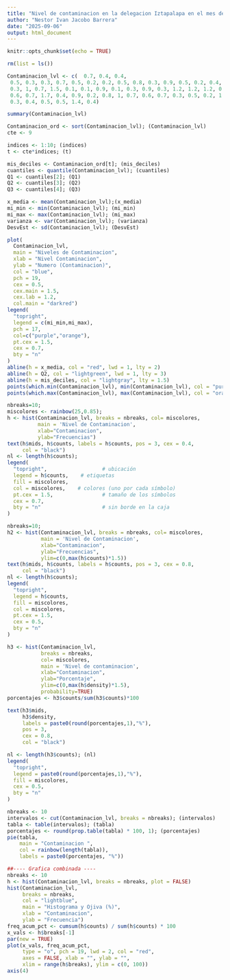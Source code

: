 ---
title: "Nivel de contaminacion en la delegacion Iztapalapa en el mes de julio"
author: "Nestor Ivan Jacobo Barrera"
date: "2025-09-06"
output: html_document
---

```{r setup, include=FALSE}
knitr::opts_chunk$set(echo = TRUE)
```

```{r, echo=FALSE}
rm(list = ls())

```

```{r}
Contaminacion_lvl <- c(  0.7, 0.4, 0.4,
 0.5, 0.3, 0.3, 0.7, 0.5, 0.2, 0.2, 0.5, 0.8, 0.3, 0.9, 0.5, 0.2, 0.4, 0.4, 0.7, 0.6, 0.8,
 0.3, 1, 0.7, 1.5, 0.1, 0.1, 0.9, 0.1, 0.3, 0.9, 0.3, 1.2, 1.2, 1.2, 0.6, 0.7, 0.4, 1.8, 0.2,
 0.6, 0.7, 1.7, 0.4, 0.9, 0.2, 0.8, 1, 0.7, 0.6, 0.7, 0.3, 0.5, 0.2, 1.2, 0.5, 0.8, 0.2, 0.4,
 0.3, 0.4, 0.5, 0.5, 1.4, 0.4)
```

```{r}
summary(Contaminacion_lvl)
```

```{r}
Contaminacion_ord <- sort(Contaminacion_lvl); (Contaminacion_lvl)
cte <- 9
```

```{r}
indices <- 1:10; (indices)
t <- cte*indices; (t)
```

```{r}
mis_deciles <- Contaminacion_ord[t]; (mis_deciles)
cuantiles <- quantile(Contaminacion_lvl); (cuantiles)
Q1 <- cuantiles[2]; (Q1)
Q2 <- cuantiles[3]; (Q2)
Q3 <- cuantiles[4]; (Q3)
```

```{r}
x_media <- mean(Contaminacion_lvl);(x_media)
mi_min <- min(Contaminacion_lvl); (mi_min)
mi_max <- max(Contaminacion_lvl); (mi_max)
varianza <- var(Contaminacion_lvl); (varianza) 
DesvEst <- sd(Contaminacion_lvl); (DesvEst)
```

```{r}
plot(
  Contaminacion_lvl,
  main = "Niveles de Contaminacion",
  xlab = "Nivel Contaminacion",
  ylab = "Numero (Contaminacion)",
  col = "blue",       
  pch = 19,           
  cex = 0.5,          
  cex.main = 1.5,     
  cex.lab = 1.2,      
  col.main = "darkred")
legend(
  "topright",                 
  legend = c(mi_min,mi_max),    
  pch = 17,
  col=c("purple","orange"),
  pt.cex = 1.5,                
  cex = 0.7,
  bty = "n"                    
)
abline(h = x_media, col = "red", lwd = 1, lty = 2)     
abline(h = Q2, col = "lightgreen", lwd = 1, lty = 3) 
abline(h = mis_deciles, col = "lightgray", lty = 1.5)
points(which.min(Contaminacion_lvl), min(Contaminacion_lvl), col = "purple", pch = 17, cex = 1.5)
points(which.max(Contaminacion_lvl), max(Contaminacion_lvl), col = "orange", pch = 17, cex = 1.5)
```

```{r}
nbreaks=10;
miscolores <- rainbow(25,0.85);
h <- hist(Contaminacion_lvl, breaks = nbreaks, col= miscolores, 
          main = 'Nivel de Contaminacion',
          xlab="Contaminacion",
          ylab="Frecuencias")
text(h$mids, h$counts, labels = h$counts, pos = 3, cex = 0.4, 
     col = "black")
nl <- length(h$counts); 
legend(
  "topright",                  # ubicación
  legend = h$counts,    # etiquetas
  fill = miscolores,
  col = miscolores,    # colores (uno por cada símbolo)
  pt.cex = 1.5,                # tamaño de los símbolos
  cex = 0.7,
  bty = "n"                    # sin borde en la caja
)
```

```{r}
nbreaks=10;
h2 <- hist(Contaminacion_lvl, breaks = nbreaks, col= miscolores, 
           main = 'Nivel de Contaminacion',
           xlab="Contaminacion",
           ylab="Frecuencias",
           ylim=c(0,max(h$counts)*1.5))
text(h$mids, h$counts, labels = h$counts, pos = 3, cex = 0.8, 
     col = "black")
nl <- length(h$counts); 
legend(
  "topright",                
  legend = h$counts,    
  fill = miscolores,
  col = miscolores,    
  pt.cex = 1.5,               
  cex = 0.5,
  bty = "n"                    
)
```

```{r}
h3 <- hist(Contaminacion_lvl, 
           breaks = nbreaks, 
           col= miscolores, 
           main = 'Nivel de contaminacion',
           xlab="Contaminacion",
           ylab="Porcentaje",
           ylim=c(0,max(h$density)*1.5),
           probability=TRUE)
porcentajes <- h3$counts/sum(h3$counts)*100

text(h3$mids, 
     h3$density, 
     labels = paste0(round(porcentajes,1),"%"),
     pos = 3, 
     cex = 0.8, 
     col = "black")

nl <- length(h3$counts); (nl)
legend(
  "topright",                
  legend = paste0(round(porcentajes,1),"%"),
  fill = miscolores,
  cex = 0.5,
  bty = "n"                   
)
```

```{r}
nbreaks <- 10
intervalos <- cut(Contaminacion_lvl, breaks = nbreaks); (intervalos)
tabla <- table(intervalos); (tabla)
porcentajes <- round(prop.table(tabla) * 100, 1); (porcentajes)
pie(tabla,
    main = "Contaminacion ",
    col = rainbow(length(tabla)),
    labels = paste0(porcentajes, "%"))
```

```{r}
##---- Grafica combinada ----
nbreaks <- 10
h <- hist(Contaminacion_lvl, breaks = nbreaks, plot = FALSE)
hist(Contaminacion_lvl,
     breaks = nbreaks,
     col = "lightblue",
     main = "Histograma y Ojiva (%)",
     xlab = "Contaminacion",
     ylab = "Frecuencia")
freq_acum_pct <- cumsum(h$counts) / sum(h$counts) * 100
x_vals <- h$breaks[-1]
par(new = TRUE)
plot(x_vals, freq_acum_pct,
     type = "o", pch = 19, lwd = 2, col = "red",
     axes = FALSE, xlab = "", ylab = "",
     xlim = range(h$breaks), ylim = c(0, 100))
axis(4)                           
```